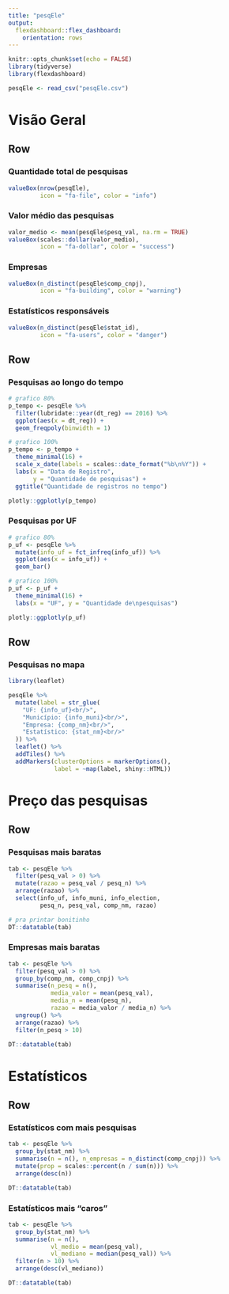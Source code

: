 ```yaml
---
title: "pesqEle"
output: 
  flexdashboard::flex_dashboard:
    orientation: rows
---
```


```r
knitr::opts_chunk$set(echo = FALSE)
library(tidyverse)
library(flexdashboard)

pesqEle <- read_csv("pesqEle.csv")
```

Visão Geral
========================

Row
------------------------

### Quantidade total de pesquisas {.value-box}

```r
valueBox(nrow(pesqEle), 
         icon = "fa-file", color = "info")
```

### Valor médio das pesquisas {.value-box}

```r
valor_medio <- mean(pesqEle$pesq_val, na.rm = TRUE)
valueBox(scales::dollar(valor_medio), 
         icon = "fa-dollar", color = "success")
```

### Empresas {.value-box}

```r
valueBox(n_distinct(pesqEle$comp_cnpj), 
         icon = "fa-building", color = "warning")
```

### Estatísticos responsáveis {.value-box}

```r
valueBox(n_distinct(pesqEle$stat_id), 
         icon = "fa-users", color = "danger")
```

Row
------------------------

### Pesquisas ao longo do tempo {data-height=500}

```r

# grafico 80%
p_tempo <- pesqEle %>%
  filter(lubridate::year(dt_reg) == 2016) %>% 
  ggplot(aes(x = dt_reg)) +
  geom_freqpoly(binwidth = 1)

# grafico 100%
p_tempo <- p_tempo +
  theme_minimal(16) +
  scale_x_date(labels = scales::date_format("%b\n%Y")) +
  labs(x = "Data de Registro",
       y = "Quantidade de pesquisas") +
  ggtitle("Quantidade de registros no tempo")

plotly::ggplotly(p_tempo)

```

### Pesquisas por UF {data-height=500}

```r

# grafico 80%
p_uf <- pesqEle %>% 
  mutate(info_uf = fct_infreq(info_uf)) %>% 
  ggplot(aes(x = info_uf)) +
  geom_bar()

# grafico 100%
p_uf <- p_uf +
  theme_minimal(16) +
  labs(x = "UF", y = "Quantidade de\npesquisas")

plotly::ggplotly(p_uf)

```


Row
------------------------

### Pesquisas no mapa {data-height=600}

```r

library(leaflet)

pesqEle %>% 
  mutate(label = str_glue(
    "UF: {info_uf}<br/>",
    "Município: {info_muni}<br/>",
    "Empresa: {comp_nm}<br/>",
    "Estatístico: {stat_nm}<br/>"
  )) %>% 
  leaflet() %>% 
  addTiles() %>% 
  addMarkers(clusterOptions = markerOptions(),
             label = ~map(label, shiny::HTML))


```

Preço das pesquisas
========================

Row
------------------------

### Pesquisas mais baratas

```r

tab <- pesqEle %>% 
  filter(pesq_val > 0) %>% 
  mutate(razao = pesq_val / pesq_n) %>% 
  arrange(razao) %>% 
  select(info_uf, info_muni, info_election, 
         pesq_n, pesq_val, comp_nm, razao)

# pra printar bonitinho
DT::datatable(tab)

```

### Empresas mais baratas

```r

tab <- pesqEle %>% 
  filter(pesq_val > 0) %>% 
  group_by(comp_nm, comp_cnpj) %>% 
  summarise(n_pesq = n(), 
            media_valor = mean(pesq_val),
            media_n = mean(pesq_n),
            razao = media_valor / media_n) %>%
  ungroup() %>% 
  arrange(razao) %>% 
  filter(n_pesq > 10)

DT::datatable(tab)

```

Estatísticos
========================

Row
------------------------

### Estatísticos com mais pesquisas

```r

tab <- pesqEle %>% 
  group_by(stat_nm) %>% 
  summarise(n = n(), n_empresas = n_distinct(comp_cnpj)) %>% 
  mutate(prop = scales::percent(n / sum(n))) %>% 
  arrange(desc(n))

DT::datatable(tab)

```

### Estatísticos mais "caros"

```r

tab <- pesqEle %>% 
  group_by(stat_nm) %>% 
  summarise(n = n(),
            vl_medio = mean(pesq_val),
            vl_mediano = median(pesq_val)) %>% 
  filter(n > 10) %>% 
  arrange(desc(vl_mediano))

DT::datatable(tab)
```




